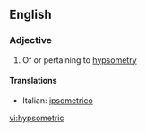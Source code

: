 ==English==

===Adjective===
{{en-adj|-}}

# Of or pertaining to [[hypsometry]]

====Translations====
{{top}}
*Italian: [[ipsometrico]]
{{mid}}

{{bottom}}

[[vi:hypsometric]]